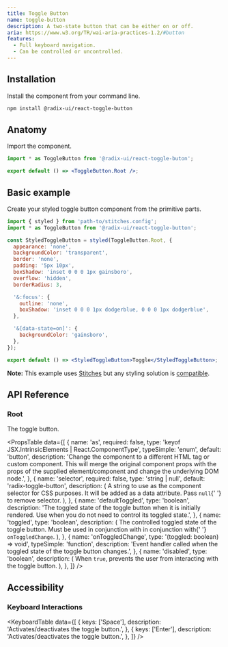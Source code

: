 ```yaml
---
title: Toggle Button
name: toggle-button
description: A two-state button that can be either on or off.
aria: https://www.w3.org/TR/wai-aria-practices-1.2/#button
features:
  - Full keyboard navigation.
  - Can be controlled or uncontrolled.
---
```


<HeroSlot>
  <ToggleHero />
</HeroSlot>

## Installation

Install the component from your command line.

```bash
npm install @radix-ui/react-toggle-button
```

## Anatomy

Import the component.

```jsx
import * as ToggleButton from '@radix-ui/react-toggle-buton';

export default () => <ToggleButton.Root />;
```

## Basic example

Create your styled toggle button component from the primitive parts.

```jsx
import { styled } from 'path-to/stitches.config';
import * as ToggleButton from '@radix-ui/react-toggle-button';

const StyledToggleButton = styled(ToggleButton.Root, {
  appearance: 'none',
  backgroundColor: 'transparent',
  border: 'none',
  padding: '5px 10px',
  boxShadow: 'inset 0 0 0 1px gainsboro',
  overflow: 'hidden',
  borderRadius: 3,

  '&:focus': {
    outline: 'none',
    boxShadow: 'inset 0 0 0 1px dodgerblue, 0 0 0 1px dodgerblue',
  },

  '&[data-state=on]': {
    backgroundColor: 'gainsboro',
  },
});

export default () => <StyledToggleButton>Toggle</StyledToggleButton>;
```

<Note>

**Note:** This example uses [Stitches](https://stitches.dev) but any styling solution is [compatible](../../overview/styling).

</Note>

## API Reference

### Root

The toggle button.

<PropsTable
  data={[
    {
      name: 'as',
      required: false,
      type: 'keyof JSX.IntrinsicElements | React.ComponentType<any>',
      typeSimple: 'enum',
      default: 'button',
      description:
        'Change the component to a different HTML tag or custom component. This will merge the original component props with the props of the supplied element/component and change the underlying DOM node.',
    },
    {
      name: 'selector',
      required: false,
      type: 'string | null',
      default: 'radix-toggle-button',
      description: (
        <span>
          A string to use as the component selector for CSS purposes.
          It will be added as a data attribute. Pass <Code>null</Code>{' '}
          to remove selector.
        </span>
      ),
    },
    {
      name: 'defaultToggled',
      type: 'boolean',
      description:
        'The toggled state of the toggle button when it is initially rendered. Use when you do not need to control its toggled state.',
    },
    {
      name: 'toggled',
      type: 'boolean',
      description: (
        <span>
          The controlled toggled state of the toggle button. Must be
          used in conjunction with in conjunction with{' '}
          <Code>onToggledChange</Code>.
        </span>
      ),
    },
    {
      name: 'onToggledChange',
      type: '(toggled: boolean) => void',
      typeSimple: 'function',
      description:
        'Event handler called when the toggled state of the toggle button changes.',
    },
    {
      name: 'disabled',
      type: 'boolean',
      description: (
        <span>
          When <Code>true</Code>, prevents the user from interacting
          with the toggle button.
        </span>
      ),
    },
  ]}
/>

## Accessibility

### Keyboard Interactions

<KeyboardTable
  data={[
    {
      keys: ['Space'],
      description: 'Activates/deactivates the toggle button.',
    },
    {
      keys: ['Enter'],
      description: 'Activates/deactivates the toggle button.',
    },
  ]}
/>
